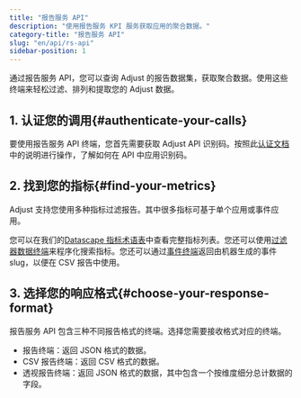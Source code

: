 ```yaml
---
title: "报告服务 API"
description: "使用报告服务 KPI 服务获取应用的聚合数据。"
category-title: "报告服务 API"
slug: "en/api/rs-api"
sidebar-position: 1
---
```

通过报告服务 API，您可以查询 Adjust 的报告数据集，获取聚合数据。使用这些终端来轻松过滤、排列和提取您的 Adjust 数据。

1\. 认证您的调用\{\#authenticate\-your\-calls\}
-----------------------------------------------

要使用报告服务 API 终端，您首先需要获取 Adjust API 识别码。按照此[认证文档](/en/api/rs-api/authentication)中的说明进行操作，了解如何在 API 中应用识别码。

2\. 找到您的指标\{\#find\-your\-metrics\}
-----------------------------------------

Adjust 支持您使用多种指标过滤报告。其中很多指标可基于单个应用或事件应用。

您可以在我们的[Datascape 指标术语表](https://help.adjust.com/en/article/datascape-metrics-glossary)中查看完整指标列表。您还可以使用[过滤器数据终端](/en/api/rs-api/filters-data)来程序化搜索指标。您还可以通过[事件终端](/en/api/rs-api/events)返回由机器生成的事件 slug，以便在 CSV 报告中使用。

3\. 选择您的响应格式\{\#choose\-your\-response\-format\}
-------------------------------------------------------

报告服务 API 包含三种不同报告格式的终端。选择您需要接收格式对应的终端。

* 报告终端：返回 JSON 格式的数据。
* CSV 报告终端：返回 CSV 格式的数据。
* 透视报告终端：返回 JSON 格式的数据，其中包含一个按维度细分总计数据的字段。

